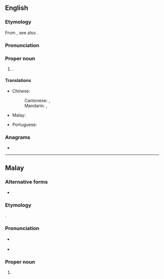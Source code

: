 ==English==
{{wikipedia}}

===Etymology===
From {{bor|en|ms|Alor Setar}}, see also {{m|ms|Alor Star}}.

===Pronunciation===
{{rfp|en|}}

===Proper noun===
{{en-proper noun|head=Alor Setar}}

# {{place|en|capital city|s:pref/Kedah|c/Malaysia}}.

====Translations====
{{trans-top|capital of Kedah}}
* Chinese:
*: Cantonese: {{t|yue|亞羅士打}}, {{t|yue|亚罗士打|tr=aa3 lo4 si6 daa2}}
*: Mandarin: {{t+|cmn|亞羅士打}}, {{t+|cmn|亚罗士打|tr=Yàluó Shìdǎ}}
* Malay: {{t|ms|Alor Setar}}
{{trans-mid}}
* Portuguese: {{t|pt|Alor Star|f}}
{{trans-bottom}}

===Anagrams===
* {{anagrams|en|a=aaelorrst|Alatorres}}

----

==Malay==

===Alternative forms===
* {{l|ms|Alor Star}}

===Etymology===
{{compound|ms|alor|gloss1=river|setar}}.

===Pronunciation===
* {{a|Johor-Selangor}} {{IPA|ms|/alo(r) səta(r)/}}
* {{a|Riau-Lingga}} {{IPA|ms|/alʊ(r) səta(r)/}}

===Proper noun===
{{ms-proper noun|head=[[alor|Alor]] [[Setar]]|j=الور ستار}}

# {{place|ms|capital city|s:pref/Kedah|c/Malaysia|t1=Alor Setar}}